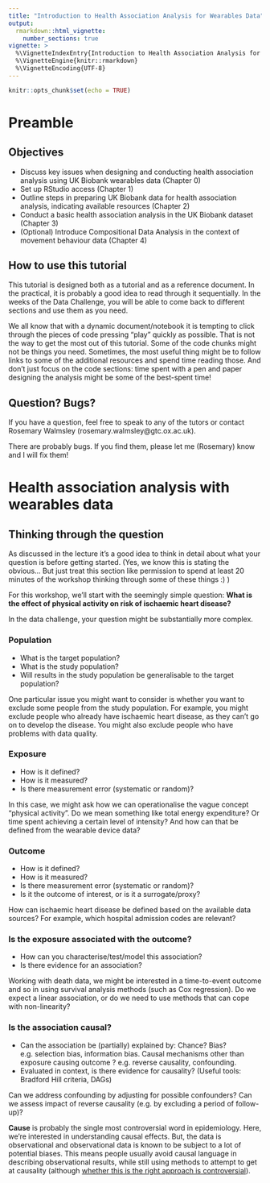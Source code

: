 ```yaml
---
title: "Introduction to Health Association Analysis for Wearables Data"
output: 
  rmarkdown::html_vignette:
    number_sections: true
vignette: >
  %\VignetteIndexEntry{Introduction to Health Association Analysis for Wearables Data}
  %\VignetteEngine{knitr::rmarkdown}
  %\VignetteEncoding{UTF-8}
---
```

```r
knitr::opts_chunk$set(echo = TRUE)
```

# Preamble 
## Objectives 
- Discuss key issues when designing and conducting health association analysis using UK Biobank wearables data (Chapter 0)
- Set up RStudio access (Chapter 1)
- Outline steps in preparing UK Biobank data for health association analysis, indicating available resources (Chapter 2)
- Conduct a basic health association analysis in the UK Biobank dataset (Chapter 3)
- (Optional) Introduce Compositional Data Analysis in the context of movement behaviour data (Chapter 4)

## How to use this tutorial 
This tutorial is designed both as a tutorial and as a reference document. In the practical, it is probably a good idea to read through it sequentially. In the weeks of the Data Challenge, you will be able to come back to different sections and use them as you need. 

We all know that with a dynamic document/notebook it is tempting to click through the pieces of code pressing "play" quickly as possible. That is not the way to get the most out of this tutorial. Some of the code chunks might not be things you need. Sometimes, the most useful thing might be to follow links to some of the additional resources and spend time reading those. And don't just focus on the code sections: time spent with a pen and paper designing the analysis might be some of the best-spent time!

## Question? Bugs?
If you have a question, feel free to speak to any of the tutors or contact Rosemary Walmsley (rosemary.walmsley@gtc.ox.ac.uk). 

There are probably bugs. If you find them, please let me (Rosemary) know and I will fix them!

# Health association analysis with wearables data

## Thinking through the question
As discussed in the lecture it's a good idea to think in detail about what your question is before getting started. (Yes, we know this is stating the obvious... But just treat this section like permission to spend at least 20 minutes of the workshop thinking through some of these things :) )

For this workshop, we'll start with the seemingly simple question: **What is the effect of physical activity on risk of ischaemic heart disease?** 

In the data challenge, your question might be substantially more complex.

### Population 

- What is the target population? 
- What is the study population?
- Will results in the study population be generalisable to the target population? 

One particular issue you might want to consider is whether you want to exclude some people from the study population. For example, you might exclude people who already have ischaemic heart disease, as they can't go on to develop the disease. You might also exclude people who have problems with data quality. 

### Exposure 

- How is it defined? 
- How is it measured?
- Is there measurement error (systematic or random)?

In this case, we might ask how we can operationalise the vague concept "physical activity". Do we mean something like total energy expenditure? Or time spent achieving a certain level of intensity? And how can that be defined from the wearable device data?

### Outcome 

- How is it defined? 
- How is it measured?
- Is there measurement error (systematic or random)?
- Is it the outcome of interest, or is it a surrogate/proxy?  

How can ischaemic heart disease be defined based on the available data sources? For example, which hospital admission codes are relevant? 

### Is the exposure associated with the outcome? 

- How can you characterise/test/model this association?
- Is there evidence for an association?

Working with death data, we might be interested in a time-to-event outcome and so in using survival analysis methods (such as Cox regression). Do we expect a linear association, or do we need to use methods that can cope with non-linearity? 

### Is the association causal? 

- Can the association be (partially) explained by: Chance? Bias? e.g. selection bias, information bias. Causal mechanisms other than exposure causing outcome ? e.g. reverse causality, confounding.
- Evaluated in context, is there evidence for causality? (Useful tools: Bradford Hill criteria, DAGs)

Can we address confounding by adjusting for possible confounders? Can we assess impact of reverse causality (e.g. by excluding a period of follow-up)? 

**Cause** is probably the single most controversial word in epidemiology. Here, we're interested in understanding causal effects. But, the data is observational and observational data is known to be subject to a lot of potential biases. This means people usually avoid causal language in describing observational results, while still using methods to attempt to get at causality (although [whether this is the right approach is controversial](https://ajph.aphapublications.org/doi/10.2105/AJPH.2018.304337)).






